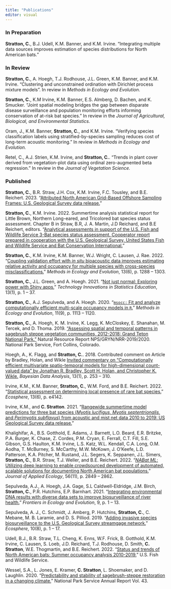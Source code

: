 ```yaml
---
title: "Publications"
editor: visual
---
```


### In Preparation

**Stratton, C.**, B.J. Udell, K.M. Banner, and K.M. Irvine. "Integrating multiple data sources improves estimation of species distributions for North American bats."

### In Review

**Stratton, C.**, A. Hoegh, T.J. Rodhouse, J.L. Green, K.M. Banner, and K.M. Irvine.  "Clustering and unconstrained ordination with Dirichlet process mixture models". In review in *Methods in Ecology and Evolution*.

**Stratton, C.**, K.M Irvine, K.M. Banner, E.S. Almberg, D. Bachen, and K. Smucker. "Joint spatial modeling bridges the gap between disparate disease surveillance and population monitoring efforts informing conservation of at-risk bat species." In review in the *Journal of Agricultural, Biological, and Environmental Statistics*.

Oram, J., K.M. Banner, **Stratton, C.**, and K.M. Irvine. "Verifying species classification labels using stratified-by-species sampling reduces cost of long-term acoustic monitoring." In review in *Methods in Ecology and Evolution.* 

Retel, C., A.J. Strien, K.M. Irvine, and **Stratton, C.**. "Trends in plant cover derived from vegetation-plot data using ordinal zero-augmented beta regression." In review in the *Journal of Vegetation Science.* 

### Published

**Stratton, C.**, B.R. Straw, J.H. Cox, K.M. Irvine, F.C. Tousley, and B.E. Reichert. 2023. "[Attributed North American Grid-Based Offshore Sampling Frames: U.S. Geological Survey data release.](https://doi.org/10.5066/P9H8NEOY)"

**Stratton, C.**, K.M. Irvine. 2022. Summertime analysis statistical report for Little Brown, Northern Long-eared, and Tricolored bat species status assessment. Chapter B in Straw, B.R, J. A. Martin, J.D Reichard, and B.E Reichert, editors. "[Analytical assessments in support of the U.S. Fish and Wildlife Service 3-Bat species status assessment. Cooperator report prepared in cooperation with the U.S. Geological Survey, United States Fish and Wildlife Service and Bat Conservation International.](https://doi.org/10.7944/P9B4RWEU)"

**Stratton, C.**, K.M. Irvine, K.M. Banner, W.J. Wright, C. Lausen, J. Rae. 2022. "[Coupling validation effort with *in situ* bioacoustic data improves estimating relative activity and occupancy for multiple species with cross-species misclassifications.](https://doi.org/10.1111/2041-210X.13831)" *Methods in Ecology and Evolution*, 13(6), p. 1288 -- 1303.

**Stratton, C.**, J.L. Green, and A. Hoegh. 2021. "[Not just normal: Exploring power with Shiny apps.](https://doi.org/10.5070/T513146468)" *Technology Innovations in Statistics Education*, 13(1), p. 1 -- 37.

**Stratton, C.**, A.J. Sepulveda, and A. Hoegh. 2020. "[`msocc:` Fit and analyze computationally efficient multi-scale occupancy models in `R`.](https://doi.org/10.1111/2041-210X.13442)" *Methods in Ecology and Evolution*, 11(9), p. 1113 -- 1120.

**Stratton, C.**, A. Hoegh, K. M. Irvine, K. Legg, K. McCloskey, E. Shanahan, M. Tercek, and D. Thoma. 2019. ["Assessing spatial and temporal patterns in sagebrush steppe vegetation communities, 2012-2018: Grand Teton National Park."](https://irma.nps.gov/DataStore/DownloadFile/631136) Natural Resource Report NPS/GRYN/NRR-2019/2020. National Park Service, Fort Collins, Colorado.
\vspace*{2mm}

Hoegh, A., K. Flagg, and **Stratton, C.**. 2018. Contributed comment on Article by Bradley, Holan, and Wikle [Invited commentary on "Computationally efficient multivariate spatio-temporal models for high-dimensional count-valued data" by Jonathan R. Bradley, Scott H. Holan, and Christopher K. Wikle.](https://eds.p.ebscohost.com/abstract?site=eds&scope=site&jrnl=19360975&AN=138950462&h=fupOc1pyeH8dv67mdPoRzhYvo96LS%2bzCYNHIjAcMPojnVBydkua%2fXFU6RanU78MDh8WNMlzPVI%2fBxvaUiWvg%2bw%3d%3d&crl=c&resultLocal=ErrCrlNoResults&resultNs=Ehost&crlhashurl=login.aspx%3fdirect%3dtrue%26profile%3dehost%26scope%3dsite%26authtype%3dcrawler%26jrnl%3d19360975%26AN%3d138950462) *Bayesian Data Analysis*, 13(1), p. 253 -- 310.

Irvine, K.M., K.M. Banner, **Stratton, C.**, W.M. Ford, and B.E. Reichert. 2022. "[Statistical assessment on determining local presence of rare bat species.](https://doi.org/10.1002/ecs2.4142)" *Ecosphere*, 13(6), p. e4142.

Irvine, K.M., and **C. Stratton**. 2021. "[Rangewide summertime model predictions for three bat species (*Myotis lucifigus*, *Myotis septentrionalis*, and *Perimyotis subflavus*) from acoustic and mist net data 2010 to 2019: US Geological Survey data release.](https://doi.org/10.5066/P9XZ8D6N.)"

Khalighifar, A., B.S. Gotthold, E. Adams, J. Barnett, L.O. Beard, E.R. Britzke, P.A. Burger, K. Chase, Z. Cordes, P.M. Cryan, E. Ferrall, C.T. Fill, S.E. Gibson, G.S. Haulton, K.M. Irvine, L.S. Katz, W.L. Kendall, C.A. Long, O.M. Aodha, T. McBurney, S. McCarthy, M.W. McKown, J. O'Keefe, L.D. Patterson, K.A. Pitcher, M. Rustand, J.L. Segers, K. Seppanen, J.L. Simers, **Stratton, C.**, B.R. Straw, T.J. Weller, and B.E. Reichert. 2022. "[*NABat ML*: Utilizing deep learning to enable crowdsourced development of automated, scalable solutions for documenting North American bat populations.](https://doi.org/10.1111/1365-2664.14280)" *Journal of Applied Ecology*, 56(11), p. 2849 -- 2862.

Sepulveda, A.J., A. Hoegh, J.A. Gage, S.L Caldwell-Eldridge, J.M. Birch, **Stratton, C.**, P.R. Hutchins, E.P. Barnhart. 2021. "[Integrating environmental DNA results with diverse data sets to improve biosurveillance of river health.](https://doi.org/10.3389/fevo.2021.620715)" *Frontiers in Ecology and Evolution*, 9, p. 1 -- 13.

Sepulveda, A. J., C. Schmidt, J. Amberg, P. Hutchins, **Stratton, C.**, C. Mebane, M. B. Laramie, and D. S. Pilliod. 2019. "[Adding invasive species biosurveillance to the U.S. Geological Survey streamgage network.](https://doi.org/10.1002/ecs2.2843)" *Ecosphere*, 10(8), p. 1 -- 17.

Udell, B.J., B.R. Straw, T.L. Cheng, K. Enns, W.F. Frick, B. Gotthold, K.M. Irvine, C. Lausen, S. Loeb, J.D. Reichard, T.J. Rodhouse, D. Smith, **C. Stratton**, W.E. Thogmartin, and B.E. Reichert. 2022. "[Status and trends of North American bats: Summer occupancy analysis 2010-2019.](https://doi.org/10.5066/P92JGACB)" U.S. Fish and Wildlife Service.

Wessel, S.A., L. Jones, E. Kramer, **C. Stratton**, L. Shoemaker, and D. Laughlin. 2020. "[Predictability and stability of sagebrush-steppe restoration in a changing climate.](https://journals.uwyo.edu/index.php/uwnpsrc/article/view/6791/6301)" National Park Service Annual Report Vol. 43. 
